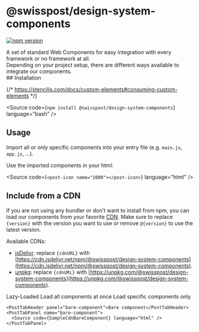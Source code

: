 
<Meta of={GettingStartedStories} />

# @swisspost/design-system-components

[![npm version](https://badge.fury.io/js/@swisspost%2Fdesign-system-components.svg)](https://badge.fury.io/js/@swisspost%2Fdesign-system-components)

<div className='lead'>
  A set of standard Web Components for easy integration with every framework or no framework at all.<br/>
  Depending on your project setup, there are different ways available to integrate our components.
</div>

<PackageDocs changelog={changelog}>
  ## Installation

  {/* https://stenciljs.com/docs/custom-elements#consuming-custom-elements */}

  <Source code={`npm install @swisspost/design-system-components`} language="bash" />

  ## Usage

  Import all or only specific components into your entry file (e.g. `main.js`, `app.js`, ...).

  <Source
    code={SampleJsAll}
    language="javascript"
  />

  <Source
    code={SampleJsSpecific}
    language="javascript"
  />

  Use the imported components in your html:

  <Source
    code={`<post-icon name="1000"></post-icon>`}
    language="html"
  />

  ## Include from a CDN

  If you are not using any bundler or don't want to install from npm, you can load our components from your favorite [CDN](https://en.wikipedia.org/wiki/Content_delivery_network).
  Make sure to replace `{version}` with the version you want to use or remove `@{version}` to use the latest version.

  Available CDNs:

  - [jsDelivr](https://www.jsdelivr.com/): replace `{cdnURL}` with [https://cdn.jsdelivr.net/npm/@swisspost/design-system-components](https://cdn.jsdelivr.net/npm/@swisspost/design-system-components).
  - [unpkg](https://unpkg.com/): replace `{cdnURL}` with [https://unpkg.com/@swisspost/design-system-components](https://unpkg.com/@swisspost/design-system-components).

  <PostTabs>
    <PostTabHeader panel="lazy-loaded">Lazy-Loaded</PostTabHeader>
    <PostTabPanel name="lazy-loaded">
      Load all components at once
      <Source code={SampleCdnLazyLoadedAll} language="html" />
      Load specific components only
      <Source code={SampleCdnLazyLoadedSpecific} language="html" />
    </PostTabPanel>

    <PostTabHeader panel="bare-component">Bare component</PostTabHeader>
    <PostTabPanel name="bare-component">
      <Source code={SampleCdnBareComponent} language="html" />
    </PostTabPanel>
  </PostTabs>
</PackageDocs>

